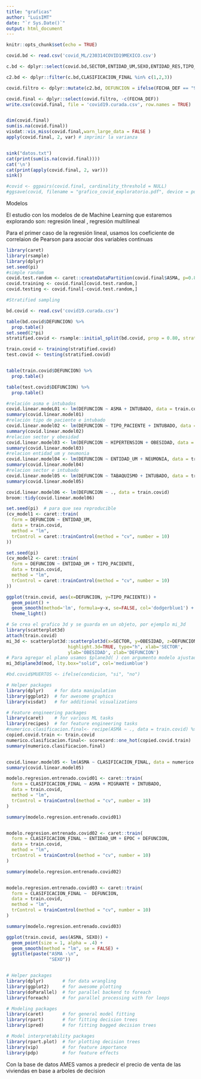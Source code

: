 ---
title: "graficas"
author: "LuisIMT"
date: "`r Sys.Date()`"
output: html_document
---

```{r setup, include=FALSE}
knitr::opts_chunk$set(echo = TRUE)
```


```{r curado generalizado}

covid.bd <- read.csv('covid_ML/230314COVID19MEXICO.csv')

c.bd <- dplyr::select(covid.bd,SECTOR,ENTIDAD_UM,SEXO,ENTIDAD_RES,TIPO_PACIENTE, FECHA_DEF, INTUBADO, NEUMONIA, EDAD, EMBARAZO, INDIGENA,DIABETES,EPOC, ASMA, INMUSUPR,HIPERTENSION, OTRA_COM, CARDIOVASCULAR,OBESIDAD, RENAL_CRONICA, TABAQUISMO, CLASIFICACION_FINAL, MIGRANTE, UCI)

c2.bd <- dplyr::filter(c.bd,CLASIFICACION_FINAL %in% c(1,2,3)) 

covid.filtro <- dplyr::mutate(c2.bd, DEFUNCION = ifelse(FECHA_DEF == "9999-99-99",2,1))

covid.final <- dplyr::select(covid.filtro, -c(FECHA_DEF))
write.csv(covid.final, file = 'covid19.curada.csv', row.names = TRUE)


dim(covid.final)
sum(is.na(covid.final))
visdat::vis_miss(covid.final,warn_large_data = FALSE )
apply(covid.final, 2, var) # imprimir la varianza


sink("datos.txt")
cat(print(sum(is.na(covid.final))))
cat('\n')
cat(print(apply(covid.final, 2, var)))
sink()

#covid <- ggpairs(covid.final, cardinality_threshold = NULL)
#ggsave(covid, filename = "grafico_covid_exploratorio.pdf", device = pdf, width = 150, height = 150, units = "cm", limitsize = FALSE)


```

Modelos

El estudio con los modelos de de Machine Learning que estaremos explorando son: regresión lineal , regresión multilineal


Para el primer caso de la regresión lineal, usamos los coeficiente de correlaion de Pearson para asociar dos variables continuas

```{r partición de datos}
library(caret)
library(rsample)
library(dplyr)
set.seed(pi)
#simple random
covid.test.random <- caret::createDataPartition(covid.final$ASMA, p=0.80, list = FALSE)
covid.training <- covid.final[covid.test.random,]
covid.testing <- covid.final[-covid.test.random,]

#Stratified sampling

bd.covid <- read.csv('covid19.curada.csv')

table(bd.covid$DEFUNCION) %>% 
  prop.table()
set.seed(2*pi)
stratified.covid <- rsample::initial_split(bd.covid, prop = 0.80, strata = "DEFUNCION")

train.covid <- training(stratified.covid)
test.covid <- testing(stratified.covid)


table(train.covid$DEFUNCION) %>% 
  prop.table()

table(test.covid$DEFUNCION) %>% 
  prop.table()
```

```{r linear model DEFUNCION}
#relación asma e intubados
covid.linear.modeL01 <- lm(DEFUNCION ~ ASMA + INTUBADO, data = train.covid)
summary(covid.linear.model01)
#relación tipo de paciente e intubado
covid.linear.model02 <- lm(DEFUNCION ~ TIPO_PACIENTE + INTUBADO, data = train.covid)
summary(covid.linear.model02)
#relacion sector y obesidad
covid.linear.model03 <- lm(DEFUNCION ~ HIPERTENSION + OBESIDAD, data = train.covid)
summary(covid.linear.model03)
#relacion entidad_um y neumonia
covid.linear.model04 <- lm(DEFUNCION ~ ENTIDAD_UM + NEUMONIA, data = train.covid)
summary(covid.linear.model04)
#relacion sector e intubado
covid.linear.model05 <- lm(DEFUNCION ~ TABAQUISMO + INTUBADO, data = train.covid)
summary(covid.linear.model05)
```
```{r linear model DEFUNCION libro}
covid.linear.model06 <- lm(DEFUNCION ~ ., data = train.covid)
broom::tidy(covid.linear.model06)
```


```{r linear model cross-validation}
set.seed(pi)  # para que sea reproducible
(cv_model1 <- caret::train(
  form = DEFUNCION ~ ENTIDAD_UM, 
  data = train.covid, 
  method = "lm",
  trControl = caret::trainControl(method = "cv", number = 10)
))

set.seed(pi)  
(cv_model2 <- caret::train(
  form = DEFUNCION ~ ENTIDAD_UM + TIPO_PACIENTE, 
  data = train.covid, 
  method = "lm",
  trControl = caret::trainControl(method = "cv", number = 10)
))
```

```{r grafica regresion lineal}
ggplot(train.covid, aes(x=DEFUNCION, y=TIPO_PACIENTE)) + 
  geom_point() +
  geom_smooth(method='lm', formula=y~x, se=FALSE, col='dodgerblue1') +
  theme_light()
```

```{r}
# Se crea el grafico 3d y se guarda en un objeto, por ejemplo mi_3d
library(scatterplot3d)
attach(train.covid)
mi_3d <- scatterplot3d::scatterplot3d(x=SECTOR, y=OBESIDAD, z=DEFUNCION, pch=16, cex.lab=1,
                       highlight.3d=TRUE, type="h", xlab='SECTOR',
                       ylab='OBESIDAD', zlab='DEFUNCION')
# Para agregar el plano usamos $plane3d( ) con argumento modelo ajustado
mi_3d$plane3d(mod, lty.box="solid", col='mediumblue')
```


```{r regresion lineal con variable dummy}

#bd.covid$MUERTOS <- ifelse(condicion, "si", "no")

```

```{r linear model ASMA}
# Helper packages
library(dplyr)    # for data manipulation
library(ggplot2)  # for awesome graphics
library(visdat)   # for additional visualizations

# Feature engineering packages
library(caret)    # for various ML tasks
library(recipes)  # for feature engineering tasks
#numerico.clasificacion.final<- recipe(ASMA ~ ., data = train.covid) %>% step_dummy(all_nominal(), one_hot = TRUE)
copied.covid.train <- train.covid
numerico.clasificacion.final<- scorecard::one_hot(copied.covid.train)
summary(numerico.clasificacion.final)


covid.linear.model05 <- lm(ASMA ~ CLASIFICACION_FINAL, data = numerico.clasificacion.final)
summary(covid.linear.model05)
```


```{r multilinear caret }

modelo.regresion.entrenado.covid01 <- caret::train(
  form = CLASIFICACION_FINAL ~ ASMA + MIGRANTE + INTUBADO,
  data = train.covid,
  method = "lm",
  trControl = trainControl(method = "cv", number = 10)
)

summary(modelo.regresion.entrenado.covid01)


modelo.regresion.entrenado.covid02 <- caret::train(
  form = CLASIFICACION_FINAL ~ ENTIDAD_UM + EPOC + DEFUNCION,
  data = train.covid,
  method = "lm",
  trControl = trainControl(method = "cv", number = 10)
)

summary(modelo.regresion.entrenado.covid02)


modelo.regresion.entrenado.covid03 <- caret::train(
  form = CLASIFICACION_FINAL ~  DEFUNCION,
  data = train.covid,
  method = "lm",
  trControl = trainControl(method = "cv", number = 10)
)

summary(modelo.regresion.entrenado.covid03)
```


```{r grafica }
ggplot(train.covid, aes(ASMA, SEXO)) + 
  geom_point(size = 1, alpha = .4) + 
  geom_smooth(method = "lm", se = FALSE) +
  ggtitle(paste("ASMA -\n",
                "SEXO"))
```

```{r regresion logistica}

```

```{r arbol de decision librerias}

# Helper packages
library(dplyr)       # for data wrangling
library(ggplot2)     # for awesome plotting
library(doParallel)  # for parallel backend to foreach
library(foreach)     # for parallel processing with for loops

# Modeling packages
library(caret)       # for general model fitting
library(rpart)       # for fitting decision trees
library(ipred)       # for fitting bagged decision trees

# Model interpretability packages
library(rpart.plot)  # for plotting decision trees
library(vip)         # for feature importance
library(pdp)         # for feature effects
```
Con la base de datos AMES vamos a predecir el precio de venta de las viviendas en base a arboles de decision 
```{r arbol de decision}

```




